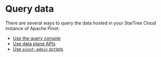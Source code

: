 # Query data

There are several ways to query the data hosted in your StarTree Cloud instance of Apache Pinot:

* [Use the query console](query-data/query-using-console.md)
* [Use data plane APIs](query-data/use-apis-and-build-apps.md)
* [Use `pinot-admin` scripts](query-data/query-using-admin-scripts.md)

